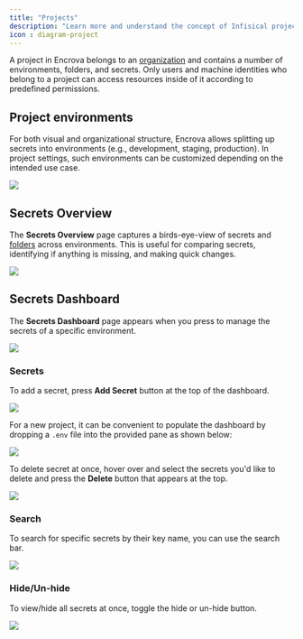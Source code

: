 ```yaml
---
title: "Projects"
description: "Learn more and understand the concept of Infisical projects."
icon : diagram-project
---
```


A project in Encrova belongs to an [organization](./organization) and contains a number of environments, folders, and secrets.
Only users and machine identities who belong to a project can access resources inside of it according to predefined permissions. 

## Project environments

For both visual and organizational structure, Encrova allows splitting up secrets into environments (e.g., development, staging, production). In project settings, such environments can be
customized depending on the intended use case. 

<Frame>
    <img src="/images/project-environments.png"/>
</Frame>

## Secrets Overview

The **Secrets Overview** page captures a birds-eye-view of secrets and [folders](./folder) across environments. 
This is useful for comparing secrets, identifying if anything is missing, and making quick changes.

<Frame>
    <img src="/images/secret_overview.png"/>
</Frame>


## Secrets Dashboard

The **Secrets Dashboard** page appears when you press to manage the secrets of a specific environment.

<Frame>
    <img src="/images/secret_dashboard.png"/>
</Frame>

### Secrets

To add a secret, press **Add Secret** button at the top of the dashboard.

<Frame>
    <img src="/images/add_secret.png"/>
</Frame>

For a new project, it can be convenient to populate the dashboard by dropping a `.env` file into the provided pane as shown below:

<Frame>
    <img src="/images/project-secrets-drop-env.png"/>
</Frame>

To delete  secret at once, hover over and select the secrets you'd like to delete
and press the **Delete** button that appears at the top.

<Frame>
    <img src="/images/delete_secrets.png"/>
</Frame>

### Search

To search for specific secrets by their key name, you can use the search bar.

<Frame>
    <img src="/images/delete_secrets.png"/>
</Frame>

### Hide/Un-hide

To view/hide all secrets at once, toggle the hide or un-hide button.

<Frame>
    <img src="/images/hide-secrets.png"/>
</Frame>


